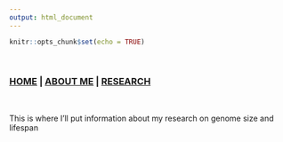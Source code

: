 ```yaml
---
output: html_document
---
```


```r
knitr::opts_chunk$set(echo = TRUE)
```

<br>

### [HOME](https://m-ohran.github.io/) | [ABOUT ME](https://m-ohran.github.io/about_me) | [RESEARCH](https://m-ohran.github.io/research)

<br>

This is where I'll put information about my research on genome size and lifespan